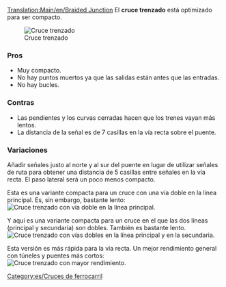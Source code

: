 [[Translation:Main/en/Braided Junction]]{{es/Menú de Cruces}}
El '''cruce trenzado''' está optimizado para ser compacto.

[[File:en/Ttd.braided.compact.4.png|frame|none|Cruce trenzado]]

===Pros===
*Muy compacto.
*No hay puntos muertos ya que las salidas están antes que las entradas.
*No hay bucles.

===Contras===
*Las pendientes y los curvas cerradas hacen que los trenes vayan más lentos.
*La distancia de la señal es de 7 casillas en la vía recta sobre el puente.

===Variaciones===
Añadir señales justo al norte y al sur del puente en lugar de utilizar señales de ruta para obtener una distancia de 5 casillas entre señales en la vía recta. El paso lateral será un poco menos compacto.

Esta es una variante compacta para un cruce con una vía doble en la línea principal. Es, sin embargo, bastante lento:
[[File:en/Ttd.braided.side.png|frame|none|Cruce trenzado con vía doble en la línea principal.]]

Y aquí es una variante compacta para un cruce en el que las dos líneas (principal y secundaria) son dobles. También es bastante lento.
[[File:en/Ttd.braided.main.png|frame|none|Cruce trenzado con vías dobles en la línea principal y en la secundaria.]]

Esta versión es más rápida para la vía recta. Un mejor rendimiento general con túneles y puentes más cortos:
[[File:en/Ttd.braided.main.2.png|frame|none|Cruce trenzado con mayor rendimiento.]]

[[Category:es/Cruces de ferrocarril]]